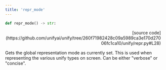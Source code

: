 ```yaml
---
title: 'repr_mode'
---
```


```python
def repr_mode() -> str:
```

<p align="right">[source code](https://github.com/unifyai/unify/tree/260f71982428c09a5989ca3e170d27006fc1ca10/unify/repr.py#L28)</p>

Gets the global representation mode as currently set. This is used when representing
the various unify types on screen. Can be either "verbose" or "concise".